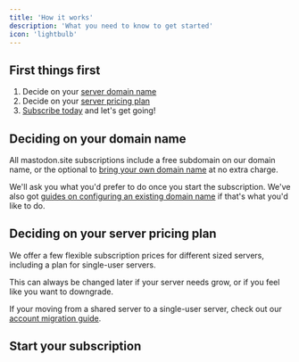 ```yaml
---
title: 'How it works'
description: 'What you need to know to get started'
icon: 'lightbulb'
---
```


## First things first

1. Decide on your [server domain name](#deciding-on-your-domain-name)
2. Decide on your [server pricing plan](#deciding-on-your-server-pricing-plan)
3. [Subscribe today](#start-your-subscription) and let's get going!

## Deciding on your domain name

All mastodon.site subscriptions include a free subdomain on our domain name, or the optional to [bring your own domain name](/managed-server/domain-name) at no extra charge.

We'll ask you what you'd prefer to do once you start the subscription. We've also got [guides on configuring an existing domain name](https://mastodon.site/support/help-mastodon-dns-domain-names) if that's what you'd like to do.

## Deciding on your server pricing plan

We offer a few flexible subscription prices for different sized servers, including a plan for single-user servers.

This can always be changed later if your server needs grow, or if you feel like you want to downgrade.

<Tip>If your moving from a shared server to a single-user server, check out our [account migration guide](/learn/get-your-own-mastodon-server).</Tip>

## Start your subscription